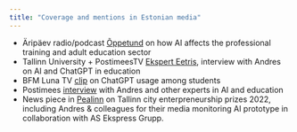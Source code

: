 ```yaml
---
title: "Coverage and mentions in Estonian media"
---
```



- Äripäev radio/podcast [Õppetund](https://www.aripaev.ee/saated/2023/03/30/tehisintellekt-muudab-taiskasvanute-oppimist-ja-opikogemust) on how AI affects the professional training and adult education sector
- Tallinn University + PostimeesTV [Ekspert Eetris](https://haridus.postimees.ee/7722633/ekspert-eetris-andres-karjus-kas-chatgpt-hakkab-mojutama-meie-vaartusi-ja-kaitumist), interview with Andres on AI and ChatGPT in education
- BFM Luna TV [clip](https://www.youtube.com/watch?v=cXpNkDgfP7Y) on ChatGPT usage among students
- Postimees [interview](https://www.postimees.ee/7717736/tehisintellekti-abil-kodutoo-kirjutajaid-on-pea-voimatu-vahele-votta) with Andres and other experts in AI and education
- News piece in [Pealinn](https://pealinn.ee/2022/09/29/vaata-millised-ettevotjad-saavad-tanavu-tunnustamise-osaliseks-ja-voidavad-auhinna/) on Tallinn city enterpreneurship prizes 2022, including Andres & colleagues for their media monitoring AI prototype in collaboration with AS Ekspress Grupp.
